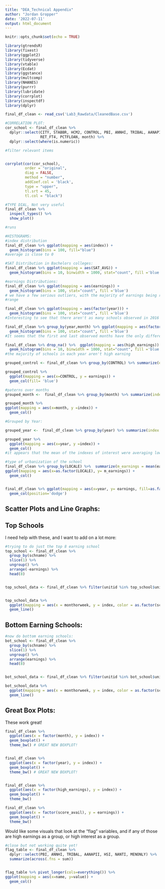 ---
title: "DEA_Technical Appendix"
author: "Jordan Gropper"
date: '2022-07-11'
output: html_document
---

```{r setup, include=FALSE}
knitr::opts_chunk$set(echo = TRUE)
```


```{r message = FALSE}
library(gtrendsR)
library(fixest)
library(ggplot2)
library(tidyverse)
library(vtable)
library(Ecdat)
library(ggstance)
library(multcomp)
library(NHANES)
library(purrr)
library(lubridate)
library(corrplot)
library(inspectdf) 
library(dplyr)
```

```{r}
final_df_clean <- read_csv('Lab3_Rawdata/CleanedBase.csv')

```



```{r, eval=FALSE}
#CORRELATION PLOT: 
cor_school <- final_df_clean %>% 
  dplyr::select(CITY, STABBR, HCM2, CONTROL, PBI, ANNHI, TRIBAL, AANAPII, HSI, NANTI, MENONLY, RELAFFIL, SAT_AVG, PCTPELL,
                RET_FT4, PCTFLOAN, month) %>% 
  dplyr::select(where(is.numeric))

#filter relevant items


corrplot(cor(cor_school),
         order = "original",
         diag = FALSE,
         method = "number",
         addCoef.col = 'black',
         type = "upper",
         tl.srt = 45,
         tl.col = "black")

```

```{r}
#TYPE DIAL, Not very useful
final_df_clean %>% 
  inspect_types() %>% 
  show_plot()

#runs
```


```{r}
#HISTOGRAMS:
#index distribution
final_df_clean %>% ggplot(mapping = aes(index)) + 
  geom_histogram(bins = 100, fill="blue")
#average is close to 0
```

```{r}
#SAT Distribution in Bachelors colleges:
final_df_clean %>% ggplot(mapping = aes(SAT_AVG)) + 
  geom_histogram(bins = 10, binwidth = 1000, stat="count", fill ='blue')

#earnings Distributions:
final_df_clean %>% ggplot(mapping = aes(earnings)) + 
  geom_histogram(bins = 100, stat="count", fill ='blue')
# we have a few serious outliers, with the majority of earnings being reported around the $40k 
#range

```

```{r}
final_df_clean %>% ggplot(mapping = aes(factor(year))) + 
  geom_histogram(bins = 100, stat="count", fill ='blue')
#Interesting to see that there aren't as many schools observed in 2016

final_df_clean %>% group_by(year,month) %>% ggplot(mapping = aes(factor(month))) + 
  geom_histogram(bins = 100, stat="count", fill ='blue')
#It seems that the first and last observed months have the only difference in count of observations

```

```{r}
final_df_clean %>% drop_na() %>%  ggplot(mapping = aes(high_earnings)) + 
  geom_histogram(bins = 10, binwidth = 1000, stat="count", fill ='blue')
#the majority of schools in each year aren't high earning

```


```{r}
grouped_control <- final_df_clean %>% group_by(CONTROL) %>% summarize(earnings=mean(earnings, na.rm=TRUE))

grouped_control %>% 
  ggplot(mapping = aes(x=CONTROL, y = earnings)) + 
  geom_col(fill= 'blue') 

```

```{r}
#paterns over months
grouped_month <-  final_df_clean %>% group_by(month) %>% summarize(index = sum(index, na.rm=TRUE))

grouped_month %>% 
ggplot(mapping = aes(x=month, y =index)) + 
  geom_col()

#Grouped by Year:

grouped_year <-  final_df_clean %>% group_by(year) %>% summarize(index = sum(index, na.rm=TRUE))

grouped_year %>% 
  ggplot(mapping = aes(x=year, y =index)) + 
  geom_col()
#it appears that the mean of the indexes of interest were averaging lower in 2016.


```

```{r}


#type of urbanization of the school
final_df_clean %>% group_by(LOCALE) %>%  summarize(m_earnings = mean(earnings, na.rm=TRUE)) %>% 
ggplot(mapping = aes(x=as.factor(LOCALE), y= m_earnings)) + 
  geom_col() 


final_df_clean %>% ggplot(mapping = aes(x=year, y= earnings, fill=as.factor(high_earnings))) + 
  geom_col(position='dodge')

```

## Scatter Plots and Line Graphs:
## Top Schools
I need help with these, and I want to add on a lot more:
```{r}
#trying to do just the top 8 earning school
top_school <- final_df_clean %>% 
  group_by(schname) %>% 
  slice(1) %>% 
  ungroup() %>% 
  arrange(-earnings) %>% 
  head(8)


top_school_data <- final_df_clean %>% filter(unitid %in% top_school$unitid)


top_school_data %>% 
  ggplot(mapping = aes(x = monthorweek, y = index, color = as.factor(schname))) + 
  geom_line()
```


## Bottom Earning Schools:
```{r}
#now do bottom earning schools:
bot_school <- final_df_clean %>% 
  group_by(schname) %>% 
  slice(1) %>% 
  ungroup() %>% 
  arrange(earnings) %>% 
  head(8)


bot_school_data <- final_df_clean %>% filter(unitid %in% bot_school$unitid)

bot_school_data %>% 
  ggplot(mapping = aes(x = monthorweek, y = index, color = as.factor(schname))) + 
  geom_line()
```

## Great Box Plots:
These work great!
```{r}

final_df_clean %>% 
  ggplot(aes(x = factor(month), y = index)) +
  geom_boxplot() +
  theme_bw() # GREAT NEW BOXPLOT!


final_df_clean %>% 
  ggplot(aes(x = factor(year), y = index)) +
  geom_boxplot() +
  theme_bw() # GREAT NEW BOXPLOT!



```


```{r}
final_df_clean %>% 
  ggplot(aes(x = factor(high_earnings), y = index)) +
  geom_boxplot() +
  theme_bw()

final_df_clean %>% 
  ggplot(aes(x = factor(score_avail), y = earnings)) +
  geom_boxplot() +
  theme_bw()
```




Would like some visuals that look at the "flag" variables, and if any of those are high earnings as a group, or high interest as a group.
```{r}
#close but not working quite yet!
flag_table <- final_df_clean %>% 
  dplyr::select(PBI, ANNHI, TRIBAL, AANAPII, HSI, NANTI, MENONLY) %>% 
  summarize(across(.fns = sum))


flag_table %>% pivot_longer(cols=everything()) %>%  
ggplot(mapping = aes(x=name, y=value)) + 
  geom_col()
```











